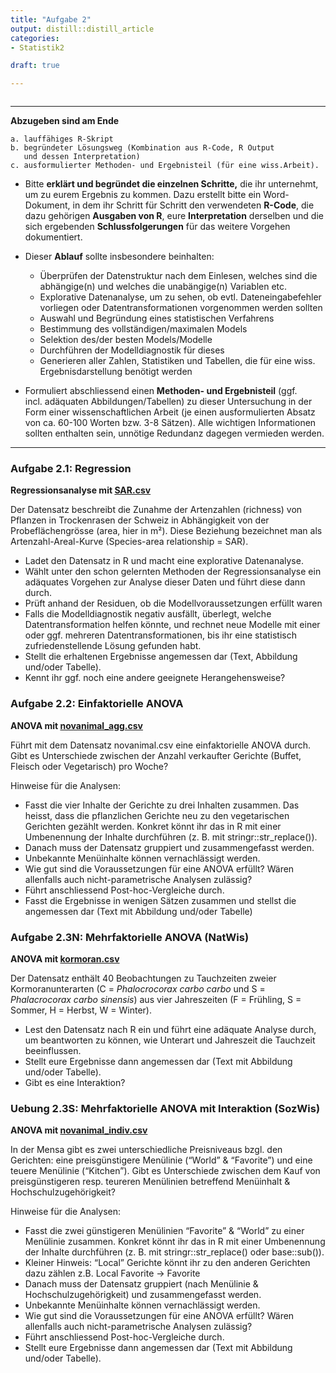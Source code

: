 ```yaml
---
title: "Aufgabe 2"
output: distill::distill_article
categories:
- Statistik2

draft: true

---
```


```r

```

***

**Abzugeben sind am Ende**
    
    a. lauffähiges R-Skript
    b. begründeter Lösungsweg (Kombination aus R-Code, R Output 
       und dessen Interpretation)
    c. ausformulierter Methoden- und Ergebnisteil (für eine wiss.Arbeit).
    
- Bitte **erklärt und begründet die einzelnen Schritte,** die ihr unternehmt, um zu eurem Ergebnis zu kommen. Dazu erstellt bitte ein Word-Dokument, in dem ihr Schritt für Schritt den verwendeten **R-Code**, die dazu      gehörigen **Ausgaben von R**, eure **Interpretation** derselben und die sich ergebenden **Schlussfolgerungen** für das weitere Vorgehen dokumentiert.
  
- Dieser **Ablauf** sollte insbesondere beinhalten:
    - Überprüfen der Datenstruktur nach dem Einlesen, welches sind die abhängige(n) und welches die unabängige(n) Variablen etc.
    - Explorative Datenanalyse, um zu sehen, ob evtl. Dateneingabefehler vorliegen oder Datentransformationen vorgenommen werden sollten
    - Auswahl und Begründung eines statistischen Verfahrens
    - Bestimmung des vollständigen/maximalen Models
    - Selektion des/der besten Models/Modelle
    - Durchführen der Modelldiagnostik für dieses
    - Generieren aller Zahlen, Statistiken und Tabellen, die für eine wiss. Ergebnisdarstellung benötigt werden
    
- Formuliert abschliessend einen **Methoden- und Ergebnisteil** (ggf. incl. adäquaten Abbildungen/Tabellen) zu dieser Untersuchung in der Form einer wissenschaftlichen Arbeit (je einen ausformulierten Absatz von ca. 60-100 Worten bzw. 3-8 Sätzen). Alle wichtigen Informationen sollten enthalten sein, unnötige Redundanz dagegen vermieden werden.

***


### Aufgabe 2.1: Regression

**Regressionsanalyse mit [SAR.csv](SAR.csv)**

Der Datensatz beschreibt die Zunahme der Artenzahlen (richness) von Pflanzen in Trockenrasen der Schweiz in Abhängigkeit von der Probeflächengrösse (area, hier in m²). Diese Beziehung bezeichnet man als Artenzahl-Areal-Kurve (Species-area relationship = SAR).

-	Ladet den Datensatz in R und macht eine explorative Datenanalyse.
-	Wählt unter den schon gelernten Methoden der Regressionsanalyse ein adäquates Vorgehen zur Analyse dieser Daten und führt diese dann durch.
-	Prüft anhand der Residuen, ob die Modellvoraussetzungen erfüllt waren
-	Falls die Modelldiagnostik negativ ausfällt, überlegt, welche Datentransformation helfen könnte, und rechnet neue Modelle mit einer oder ggf. mehreren Datentransformationen, bis ihr eine statistisch zufriedenstellende Lösung gefunden habt.
-	Stellt die erhaltenen Ergebnisse angemessen dar (Text, Abbildung und/oder Tabelle).
-	Kennt ihr ggf. noch eine andere geeignete Herangehensweise?



### Aufgabe 2.2: Einfaktorielle ANOVA

**ANOVA mit [novanimal_agg.csv](https://zenodo.org/record/3890931/files/2017_ZHAW_aggregated_menu_sales_NOVANIMAL.csv?download=1)**

Führt mit dem Datensatz novanimal.csv eine einfaktorielle ANOVA durch. Gibt es Unterschiede zwischen der Anzahl verkaufter Gerichte (Buffet, Fleisch oder Vegetarisch) pro Woche?

Hinweise für die Analysen:

- Fasst die vier Inhalte der Gerichte zu drei Inhalten zusammen. Das heisst, dass die pflanzlichen Gerichte neu zu den vegetarischen Gerichten gezählt
werden. Konkret könnt ihr das in R mit einer Umbenennung der Inhalte durchführen (z. B. mit stringr::str_replace()).
- Danach muss der Datensatz gruppiert und zusammengefasst werden.
- Unbekannte Menüinhalte können vernachlässigt werden.
- Wie gut sind die Voraussetzungen für eine ANOVA erfüllt? Wären allenfalls auch nicht-parametrische Analysen zulässig?
- Führt anschliessend Post-hoc-Vergleiche durch.
- Fasst die Ergebnisse in wenigen Sätzen zusammen und stellst die angemessen dar (Text mit Abbildung und/oder Tabelle)


### Aufgabe 2.3N: Mehrfaktorielle ANOVA (NatWis)

**ANOVA mit [kormoran.csv](kormoran.csv)**

Der Datensatz enthält 40 Beobachtungen zu Tauchzeiten zweier Kormoranunterarten (C = *Phalocrocorax carbo carbo* und S = *Phalacrocorax carbo sinensis*) aus vier Jahreszeiten (F = Frühling, S = Sommer, H = Herbst, W = Winter).

- Lest den Datensatz nach R ein und führt eine adäquate Analyse durch, um
beantworten zu können, wie Unterart und Jahreszeit die Tauchzeit beeinflussen.
- Stellt eure Ergebnisse dann angemessen dar (Text mit Abbildung und/oder Tabelle).
- Gibt es eine Interaktion?

### Uebung 2.3S: Mehrfaktorielle ANOVA mit Interaktion (SozWis)

**ANOVA mit [novanimal_indiv.csv](https://zenodo.org/record/3890949/files/2017_ZHAW_individual_menu_sales_NOVANIMAL.csv?download=1)**

In der Mensa gibt es zwei unterschiedliche Preisniveaus bzgl. den Gerichten: eine preisgünstigere Menülinie ("World" & "Favorite") und eine teuere Menülinie ("Kitchen").
Gibt es Unterschiede zwischen dem Kauf von preisgünstigeren resp. teureren Menülinien betreffend Menüinhalt & Hochschulzugehörigkeit?

Hinweise für die Analysen:

- Fasst die zwei günstigeren Menülinien "Favorite" & "World" zu einer Menülinie zusammen. Konkret könnt ihr das in R mit einer Umbenennung der Inhalte durchführen (z. B. mit stringr::str_replace() oder base::sub()).
- Kleiner Hinweis: "Local" Gerichte könnt ihr zu den anderen Gerichten dazu zählen z.B. Local Favorite -> Favorite
- Danach muss der Datensatz gruppiert (nach Menülinie & Hochschulzugehörigkeit) und zusammengefasst werden.
- Unbekannte Menüinhalte können vernachlässigt werden.
- Wie gut sind die Voraussetzungen für eine ANOVA erfüllt? Wären allenfalls
auch nicht-parametrische Analysen zulässig?
- Führt anschliessend Post-hoc-Vergleiche durch.
- Stellt eure Ergebnisse dann angemessen dar (Text mit Abbildung und/oder Tabelle).

